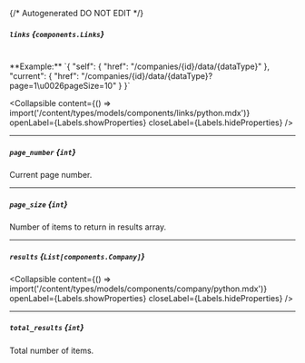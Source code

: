 {/* Autogenerated DO NOT EDIT  */}

##### `links` *{`components.Links`}*
<br/>
**Example:** `{
"self": {
"href": "/companies/{id}/data/{dataType}"
},
"current": {
"href": "/companies/{id}/data/{dataType}?page=1\u0026pageSize=10"
}
}`

<Collapsible content={() => import('/content/types/models/components/links/python.mdx')} openLabel={Labels.showProperties} closeLabel={Labels.hideProperties} />


---
##### `page_number` *{`int`}*
Current page number.

---
##### `page_size` *{`int`}*
Number of items to return in results array.

---
##### `results` *{`List[components.Company]`}*

<Collapsible content={() => import('/content/types/models/components/company/python.mdx')} openLabel={Labels.showProperties} closeLabel={Labels.hideProperties} />


---
##### `total_results` *{`int`}*
Total number of items.


